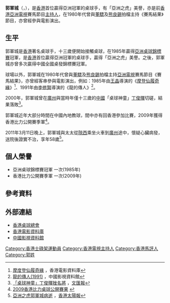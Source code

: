 {{Infobox Snooker player
| name          = 郭軍城
| image         = 
| caption       = 
| birth_date    = 1952年
| birth_place   = {{HKG-1945}}
| death_date    = {{Death date and given age|2011|3|11|58}}
| death_place   = {{CHN}}[[陝西|陝西]]
| Sport country = {{HKG}}
| Nickname      = 亞洲之虎
| Professional  = 
| High ranking  = 
| Prize money   = 
| Ranking wins  = 
| Other wins    = 
| World champ   = 
}}

'''郭軍城'''（'''{{lang|en|Gary KWOK}}'''，{{bd|1952年||2011年|3月11日|catIdx=Guo郭軍城}}），是[[香港|香港]]首位贏得亞洲冠軍的桌球手，有「亞洲之虎」美譽，亦是前[[香港|香港]][[亞洲電視|亞洲電視]]賽馬節目[[主持人|主持人]]，在1980年代曾與[[董驃|董驃]]及[[熊良錫|熊良錫]]拍檔主持《賽馬結果》節目，亦曾經參與電影演出。

==生平==
郭軍城是[[香港|香港]]著名桌球手，十三歲便開始接觸桌球，在1985年贏得[[亞洲桌球錦標賽|亞洲桌球錦標賽]]冠軍，是[[香港|香港]]首位贏得亞洲冠軍的桌球手，贏得「亞洲之虎」美譽。之後，郭軍城亦曾多次贏得中國全國桌發錦標賽冠軍。

球場以外，郭軍城在1980年代曾與[[董驃|董驃]]及[[熊良錫|熊良錫]]拍檔主持[[亞洲電視|亞洲電視]]賽馬節目《賽馬結果》，亦曾經客串參與電影演出，例如：1985年由[[王晶_(導演)|王晶]]導演的《[[摩登仙履奇緣|摩登仙履奇緣]]》<ref>[http://www.dianying.com/ft/title/mdx1985 摩度登仙履奇緣] {{Wayback|url=http://www.dianying.com/ft/title/mdx1985 |date=20110305112803 }}，香港電影資料庫</ref>、1991年由[[李修賢|李修賢]]導演的《龍的傳人》<ref>[http://hk.cnmdb.com/title/4854/ 龍的傳人(1991)] {{webarchive|url=https://web.archive.org/web/20090821033157/http://hk.cnmdb.com/title/4854/ |date=2009-08-21 }}，中國影視資料館</ref>。

2000年，郭軍城曾在[[廣州|廣州]]與當時年僅十三歲的[[中國|中國]]「桌球神童」[[丁俊暉|丁俊暉]]切磋，結果落敗<ref>[http://paper.wenweipo.com/2000/11/28/SP0011280010.htm 「桌球神童」丁俊暉挫名將] {{Wayback|url=http://paper.wenweipo.com/2000/11/28/SP0011280010.htm |date=20200328085124 }}，[[文汇报_(香港)|文匯報]]</ref>。

郭軍城近年大部分時間在中國內地教球，間中亦有回香港參加比賽，2009年獲得香港比力公開賽季軍<ref>[http://www.hkbilliardsports.org.hk/new_09.htm#15 2009香港比力桌球公開賽果] {{webarchive|url=https://web.archive.org/web/20100724042729/http://www.hkbilliardsports.org.hk/new_09.htm |date=2010-07-24 }}</ref>。

2011年3月11日晚上，郭軍城與太太從[[陝西|陝西]]乘坐火車到[[廣州|廣州]]途中，懷疑心臟病發，送院後證實不治，享年58歲<ref>[http://the-sun.on.cc/cnt/sport/20110314/00514_014.html 亞洲之虎郭軍城病逝] {{Wayback|url=http://the-sun.on.cc/cnt/sport/20110314/00514_014.html |date=20110317034146 }}，[[香港太陽報|香港太陽報]]</ref>。

==個人榮譽==
* 亞洲桌球錦標賽冠軍 一次(1985年)
* 香港比力公開賽季軍 一次(2009年)

==參考資料==
<div class="references-small">
<references/>
</div>

==外部連結==
* [https://web.archive.org/web/20110811065410/http://www.hkbilliardsports.org.hk/main.htm 香港桌球總會]
* [http://www.dianying.com/ft/person/GuoJuncheng 香港電影資料庫] {{Wayback|url=http://www.dianying.com/ft/person/GuoJuncheng |date=20120625052729 }}
* [http://hk.cnmdb.com/name/133447 中國影視資料館]{{dead link|date=2018年4月 |bot=InternetArchiveBot |fix-attempted=yes }}


{{DEFAULTSORT:Guo郭軍城}}
[[Category:香港士碌架運動員|Category:香港士碌架運動員]]
[[Category:香港電視主持人|Category:香港電視主持人]]
[[Category:香港馬評人|Category:香港馬評人]]
[[Category:郭姓|Category:郭姓]]